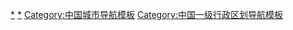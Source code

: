 {{Navbox
|listclass = hlist
|name = 中国直辖市
|title = [[中国大陆]][[直辖市]]
|state = {{{state|collapsed}}}
|selected = {{{1}}}
|groupstyle = text-align: left;
|above =
 
|group1 = 附：{{ROC-1912}}[[特別市]]<sub>（註）</sub><br /><sub>（1921年7月－1928年7月）</sub>
|list1 = 
*[[京都市 (中华民国)|京都市]]<sub>（受内务总长监督）</sub>
*[[津沽市]]<sub>（受直隶省省长监督）</sub>
*[[淞滬市]]<sub>（受江苏省省长监督）</sub>
*[[青島市 (中華民國)|青岛市]]<sub>（受山东省省长监督）</sub>
*[[哈尔滨特别市]]<sub>（受[[东省特别区行政长官]]监督）</sub>
*[[漢口市]]<sub>（受湖北省省长监督）</sub>
 
|group3 = {{ROC-1928}}特别市<br /><sub>（1928年7月－1930年5月）</sub>
|list3 = 
*[[南京特别市]]{{to}}[[首都特别市]]
*[[北平特别市]]
*[[天津特别市]]
*[[青岛特别市]]
*[[上海特别市]]
*[[武汉特别市]]{{to}}[[汉口特别市]]
*[[广州特别市]]
*[[哈尔滨特别市]]
 
|group5 = {{ROC-1928}}[[院辖市]]<br /><sub>（1930年5月－1949年）</sub>
|list5 = 
*[[南京市 (中華民國)|南京市]]
*[[北平市]]
*[[天津市 (中華民國)|天津市]]
*[[青島市 (中華民國)|青岛市]]
*[[西京市 (中华民国)|西京市]]{{to}}[[西安市 (中華民國)|西安市]]（1948年改制）
*[[上海市 (中華民國)|上海市]]
*[[漢口市]]
*[[廣州市 (中華民國)|广州市]]
*[[重慶市 (中華民國)|重庆市]]（1939年改制）
*[[大連市 (中華民國)|大连市]]（1945年改制）
*[[哈爾濱市 (中華民國)|哈尔滨市]]（1947年改制）
*[[瀋陽市 (中華民國)|沈阳市]]（1947年改制）
 
|group8 = {{MCK}}特别市<br /><sub>（1932年－1945年）</sub>
|list8 = 
*[[新京特別市|长春特别市]]{{to}}[[新京特別市]]
*[[哈尔滨特别市]]<sub>（1933年－1937年）</sub>

|group9 = [[File:Flag of Fujian People's Government.svg|25px]] [[中華共和國]]特别市<br /><sub>（1933年－1934年）</sub>
|list9 = 
*[[福州特别市]]
*[[厦门特别市]]
 
|group10 = [[File:Menjiang Flag 1945.svg|25px]] [[蒙古联盟自治政府]]特别市<br /><sub>（1937年－1939年）</sub>
|list10 = 
*[[厚和豪特特别市]]{{to}}[[厚和特别市]]
*[[包头特别市]]
 
|group11 = [[File:Flag of the Mengjiang.svg|25px]] [[蒙疆聯合自治政府]]{{to}}[[蒙古自治邦]]特别市<br /><sub>（1939年－1945年）</sub>
|list11 = 
*[[张家口特别市]]
 
|group12 = {{Flagdeco|Republic of China (1912-1949)|1912}} [[中華民國臨時政府 (1937年－1940年)|中华民国临时政府]]特别市<br /><sub>（1937年－1940年）</sub>
|list12 = 
*[[北京特别市]]
*[[天津特别市]]
 
|group13 = [[File:Flag of Reformed Government of the Republic of China.svg|25px]] [[中华民国维新政府]]特别市<br /><sub>（1938年－1940年）</sub>
|list13 = 
*[[南京特别市]]
*[[上海特别市]]
 
|group14 = {{Flag|Republic of China (1912-1949)|1940}}特别市<br /><sub>（1940年－1945年）</sub>
|list14 = 
*[[南京特别市]]
*[[上海特别市]]
*[[武汉特别市]]{{to}}[[汉口特别市]]
*[[厦门特别市]]
{{Navbox|child
|group1 = [[华北政务委员会]]直属
|list1 = 
*[[北京特别市]]
*[[天津特别市]]
*[[青岛特别市]]
}}
 
|group15 = {{PRC}}[[直辖市 (中华人民共和国)|直辖市]]<br /><sub>（1949年－1953年）</sub>
|list15 =
{{Navbox |child
|group1 = [[中华人民共和国中央人民政府 (1949年－1954年)|中央]]直属
|list1 = 
*[[北京市]]
*[[天津市]]
|group2 = [[大行政区直辖市|大区直属]]
|list2 = 
*华东：[[南京市 (中华人民共和国直辖市)|南京市]]
*[[上海市]]<br />中南：[[武汉市 (中华人民共和国直辖市)|武汉市]]
*[[广州市 (中华人民共和国直辖市)|广州市]]<br />西南：[[重庆市]]<br />西北：[[西安市 (中华人民共和国直辖市)|西安市]]<br />[[东北大行政区|东北]]：[[沈阳市 (中华人民共和国直辖市)|沈阳市]]
*[[旅大市]]
*[[鞍山市 (中华人民共和国直辖市)|鞍山市]]
*[[抚顺市 (中华人民共和国直辖市)|抚顺市]]
*[[本溪市 (中华人民共和国直辖市)|本溪市]]
}}
 
|group16 = {{PRC}}直辖市<br /><sub>（1953年－1954年）</sub>
|list16 = 
*[[北京市]]
*[[天津市]]
*[[上海市]]
*[[南京市 (中华人民共和国直辖市)|南京市]]
*[[沈阳市 (中华人民共和国直辖市)|沈阳市]]
*[[旅大市]]
*[[鞍山市 (中华人民共和国直辖市)|鞍山市]]
*[[抚顺市 (中华人民共和国直辖市)|抚顺市]]
*[[本溪市 (中华人民共和国直辖市)|本溪市]]
*[[广州市 (中华人民共和国直辖市)|广州市]]
*[[重庆市]]
*[[西安市 (中华人民共和国直辖市)|西安市]]
*[[武汉市 (中华人民共和国直辖市)|武汉市]]
*[[哈尔滨市 (中华人民共和国直辖市)|哈尔滨市]]
*[[长春市 (中华人民共和国直辖市)|长春市]]
 
|group17 = {{PRC}}直辖市<br /><sub>（1954年至今）</sub>
|list17 = 
*[[北京市]]
*[[天津市]]<sub>（1958年－1967年划归河北省）</sub>
*[[上海市]]
*[[重庆市]]<sub>（1954年－1997年划归四川省）</sub>
 
|below = 参见：[[中国直辖市列表]]<br /><small>注：该“特别市”是1921年7月3日北洋政府頒布的《市自治制》中规定的和“普通市”相对的市，并不等同于直辖市。后来成立或拟成立的各特别市中，除[[京都市 (中华民国)|京都市]]受内务总长监督，尚可算作直辖市外，其余各特别市均受省级行政长官监督，并非直辖市。姑列于此，供参考。</small>
}}<noinclude>
[[Category:中華民國大陸時期直轄市|*]]
[[Category:中華人民共和國直轄市|*]]
[[Category:中国城市导航模板]]
[[Category:中国一级行政区划导航模板]]
</noinclude>